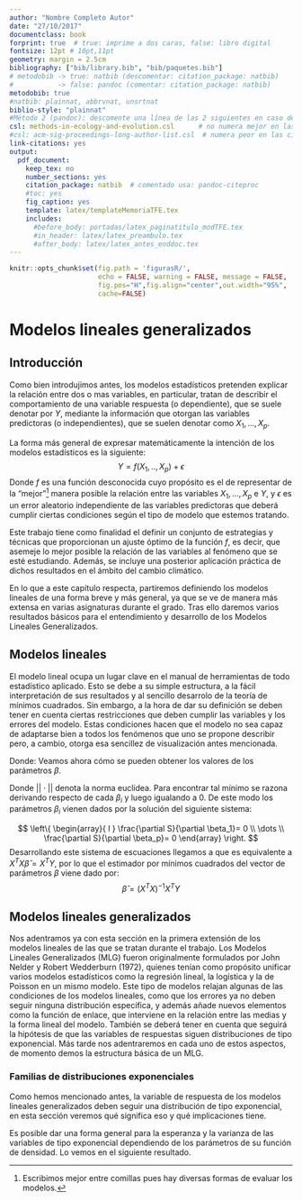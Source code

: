 ```yaml
---
author: "Nombre Completo Autor"
date: "27/10/2017"
documentclass: book
forprint: true  # true: imprime a dos caras, false: libro digital
fontsize: 12pt # 10pt,11pt
geometry: margin = 2.5cm 
bibliography: ["bib/library.bib", "bib/paquetes.bib"]
# metodobib -> true: natbib (descomentar: citation_package: natbib) 
#           -> false: pandoc (comentar: citation_package: natbib)
metodobib: true
#natbib: plainnat, abbrvnat, unsrtnat
biblio-style: "plainnat"
#Método 2 (pandoc): descomente una línea de las 2 siguientes en caso de usarlo
csl: methods-in-ecology-and-evolution.csl      # no numera mejor en las citas
#csl: acm-sig-proceedings-long-author-list.csl  # numera peor en las citas
link-citations: yes
output: 
  pdf_document:
    keep_tex: no
    number_sections: yes
    citation_package: natbib  # comentado usa: pandoc-citeproc
    #toc: yes
    fig_caption: yes
    template: latex/templateMemoriaTFE.tex
    includes:
      #before_body: portadas/latex_paginatitulo_modTFE.tex
      #in_header: latex/latex_preambulo.tex
      #after_body: latex/latex_antes_enddoc.tex
---
```


```r
knitr::opts_chunk$set(fig.path = 'figurasR/',
                      echo = FALSE, warning = FALSE, message = FALSE,
                      fig.pos="H",fig.align="center",out.width="95%",
                      cache=FALSE)

```

<!-- \setcounter{chapter}{2} -->

<!-- \setcounter{chapter}{2} escribir 2 para capítulo 3  -->

<!-- \pagenumbering{arabic} -->

```{=tex}
\ifdefined\ifprincipal
\else
\setlength{\parindent}{1em}
\pagestyle{fancy}
\setcounter{tocdepth}{4}
\tableofcontents
```
<!-- \nocite{*} -->

\fi

```{=tex}
\ifdefined\ifdoblecara
\fancyhead{}{}
\fancyhead[LE,RO]{\scriptsize\rightmark}
\fancyfoot[LO,RE]{\scriptsize\slshape \leftmark}
\fancyfoot[C]{}
\fancyfoot[LE,RO]{\footnotesize\thepage}
\else
\fancyhead{}{}
\fancyhead[RO]{\scriptsize\rightmark}
\fancyfoot[LO]{\scriptsize\slshape \leftmark}
\fancyfoot[C]{}
\fancyfoot[RO]{\footnotesize\thepage}
\fi
\renewcommand{\headrulewidth}{0.4pt}
\renewcommand{\footrulewidth}{0.4pt}
```
\theoremstyle{remark}
\newtheorem{observación}{Observación}[section]
\theoremstyle{definition}
\newtheorem{definición}{Definición}[section]
\theoremstyle{plain}
\newtheorem{proposición}{Proposición}[section]
\theoremstyle{remark}
\newtheorem{ejemplo}{Ejemplo}[section]

# Modelos lineales generalizados

## Introducción

Como bien introdujimos antes, los modelos estadísticos pretenden explicar la relación entre dos o mas variables, en particular, tratan de describir el comportamiento de una variable respuesta (o dependiente), que se suele denotar por $Y$, mediante la información que otorgan las variables predictoras (o independientes), que se suelen denotar como $X_{1},...,X_{p}$.

La forma más general de expresar matemáticamente la intención de los modelos estadísticos es la siguiente: $$
  Y = f(X_{1},..,X_{p}) + \epsilon
  $$ Donde $f$ es una función desconocida cuyo propósito es el de representar de la "mejor"[^1] manera posible la relación entre las variables $X_{1},...,X_{p}$ e $Y$, y $\epsilon$ es un error aleatorio independiente de las variables predictoras que deberá cumplir ciertas condiciones según el tipo de modelo que estemos tratando.

[^1]: Escribimos mejor entre comillas pues hay diversas formas de evaluar los modelos.

Este trabajo tiene como finalidad el definir un conjunto de estrategias y técnicas que proporcionan un ajuste óptimo de la función $f$, es decir, que asemeje lo mejor posible la relación de las variables al fenómeno que se esté estudiando. Además, se incluye una posterior aplicación práctica de dichos resultados en el ámbito del cambio climático.

En lo que a este capítulo respecta, partiremos definiendo los modelos lineales de una forma breve y más general, ya que se ve de manera más extensa en varias asignaturas durante el grado. Tras ello daremos varios resultados básicos para el entendimiento y desarrollo de los Modelos Lineales Generalizados.

\newpage
## Modelos lineales

El modelo lineal ocupa un lugar clave en el manual de herramientas de todo estadístico aplicado. Esto se debe a su simple estructura, a la fácil interpretación de sus resultados y al sencillo desarrolo de la teoría de mínimos cuadrados. Sin embargo, a la hora de dar su definición se deben tener en cuenta ciertas restricciones que deben cumplir las variables y los errores del modelo. Estas condiciones hacen que el modelo no sea capaz de adaptarse bien a todos los fenómenos que uno se propone describir pero, a cambio, otorga esa sencillez de visualización antes mencionada.


\begin{definición}[Modelo Lineal]
Sean $X_{1},\dots,X_{p}$ un conjunto de p vectores aleatorios de n componentes (con $p \leqslant n$) e $Y = (Y_{1},\dots,Y_{n})^T$ un vector aleatorio de n componentes tal que $E[Y]=\mu$. Entonces, se entiende por modelo lineal (multivariante) aquel que determina la relación entre los vectores aleatorios mediante una combinación lineal de parámetros de la siguiente forma:
$$
\mu = X\beta
$$
$$ 
Y = \mu + \epsilon
$$
O vectorialmente como: 
$$ 
\begin{pmatrix} Y_{1} \\ \vdots \\ Y_{i} \\ \vdots \\ Y_{n} \end{pmatrix} = 
\begin{pmatrix} x_{(1,1)} & \dotsb & x_{(1,j)} & \dotsb & x_{(1,p)} \\
                 \dotsb & \ddots & \vdots & \ddots & \dotsb \\
                 x_{(i,1)} & \dotsb & x_{(i,j)} & \dotsb & x_{(i,p)} \\
                 \dotsb & \ddots & \vdots & \ddots & \dotsb \\
                 x_{(n,1)} & \dotsb & x_{(n,j)} & \dotsb & x_{(n,p)}
\end{pmatrix}
\begin{pmatrix} \beta_{1} \\ \vdots \\ \beta_{i} \\ \vdots \\ \beta_{p} \end{pmatrix}
+
\begin{pmatrix} \epsilon_{1} \\ \vdots \\ \epsilon_{i} \\ \vdots \\ \epsilon_{n} \end{pmatrix}
$$
\label{modelo-lineal}
\end{definición}

Donde: 
\begin{itemize}
  \item $\beta$ es un vector de $\beta_i$ parámetros a determinar que reflejan la magnitud del efecto lineal (constante) de los incrementos unitarios en las variables explicativas $X_{i}$ sobre la variable explicada $Y$.
  \item $\epsilon$ es un vector aleatorio tal que los $\epsilon_{i}$ son variables aleatorias independientes e identicamente distribuidas por una distribución normal de esperanza nula y varianza $\sigma^2$ ($\epsilon_{i} \backsim N(0,\sigma^2)$). Representa el término de error del modelo y corresponde con $\epsilon = Y-E[Y]$.
\end{itemize}
\begin{observación} Gracias a lo notado en el párrafo anterior podemos ver que: $Y \backsim N(\mu,\sigma^2I_{n})$ ya que:
$$
E[Y] = E[X \beta + \epsilon] = X\beta + E[\epsilon] = X\beta = \mu
$$
$$
Cov(Y) = Cov(X\beta + \epsilon) = Cov(\epsilon) = \sigma^2I_{n}
$$
\end{observación}
Veamos ahora cómo se pueden obtener los valores de los parámetros $\beta$.
\begin{definición}[Estimador por mínimos cuadrados]
Elegiremos los valores de $\beta$ que minimicen la suma de cuadrados:
$$
S =  \sum_{i=1}^n \epsilon_{i}^2 =  \sum_{i=1}^n (Y_{i}-\mu_{i})^2 = \sum_{i=1}^n (Y_{i}- (X\beta)_{i})^2
$$
Es decir: 
$$
\hat{\beta} = arg_{\beta \in \mathbb{R}^p}min{||Y-X\beta||^2}
$$
\label{minimos-cuadrados}
\end{definición}
Donde $||\cdot||$ denota la norma euclídea.
Para encontrar tal mínimo se razona derivando respecto de cada $\beta_i$ y luego igualando a 0. De este modo los parámetros $\beta_i$ vienen dados por la solución del siguiente sistema:

$$ \left\{
\begin{array}{ l }
\frac{\partial S}{\partial \beta_1}= 0 \\
\dots \\
\frac{\partial S}{\partial \beta_p}= 0
\end{array}
\right. 
$$
Desarrollando este sistema de escuaciones llegamos a que es equivalente a $X^TX\hat{\beta} = X^TY$, por lo que el estimador por mínimos cuadrados del vector de parámetros $\beta$ viene dado por:
$$
\hat{\beta} = (X^TX)^{-1}X^TY
$$
\begin{observación} Notemos que esta expresión tiene sentido pues el producto $X^TX$ resulta en una matriz cuadrada de orden p y rango máximo.
\end{observación}

\begin{proposición}[Distribución del estimador por mínimos cuadrados] 
El estimador por mínimos cuadrados del vector de parámetros $\beta$, $\hat{\beta}$, sigue una distribución del tipo normal p-variante de esperanza $\beta$ y matriz de covarianzas $V_{\hat{\beta}} = \sigma^2 (X^TX)^{-1}$. Es decir: 
$ \hat{\beta} \backsim N_{p}(\beta,\sigma^2 (X^TX)^{-1})$
\end{proposición}

\begin{proof}
Partiremos viendo que el estimador $\hat{\beta}$ es insesgado:
$$
E[\hat{\beta}] = E[(X^TX)^{-1}X^TY] = (X^TX)^{-1}X^TE[Y]=(X^TX)^{-1}X^TX \beta = \beta
$$
Por otro lado, calculemos  la matriz de covarianzas de $\hat{\beta}$, para ello primero debemos notar que como los errores aleatorios $\epsilon_i$ son independientes e identicamentes distribuidos con esperanza nula y varianza $\sigma^2$, $\forall i \neq j$:
$$
E[\epsilon_i \epsilon_j] = E[\epsilon_i] + E[\epsilon_j] + Cov(\epsilon_i, \epsilon_j) = 0 
$$
y, por tanto:
$$
E[\epsilon \epsilon^T] = 
E\begin{bmatrix}
\epsilon_1^2 & \epsilon_1 \epsilon_2 & \dotsb & \epsilon_1 \epsilon_n \\
\epsilon_1 \epsilon_2 & \epsilon_2^2 & \dotsb & \epsilon_2 \epsilon_n \\
\vdots &\vdots & \ddots & \vdots \\
\epsilon_1 \epsilon_n & \dotsb & \dotsb & \epsilon_n^2
\end{bmatrix}
= 
\begin{pmatrix}
E[\epsilon_1^2] & E[\epsilon_1 \epsilon_2] & \dotsb & E[\epsilon_1 \epsilon_n] \\
E[\epsilon_1 \epsilon_2] & E[\epsilon_2^2] & \dotsb & E[\epsilon_2 \epsilon_n] \\
\vdots &\vdots & \ddots & \vdots \\
E[\epsilon_1 \epsilon_n] & \dotsb & \dotsb & E[\epsilon_n^2]\end{pmatrix}
= 
\begin{bmatrix}
\sigma^2 & 0 & \dotsb & 0 \\
0 & \sigma^2 & \dotsb & 0 \\
\vdots &\vdots & \ddots & \vdots \\
0 & \dotsb & \dotsb & \sigma^2
\end{bmatrix}
$$
Luego, utilizando que $\hat{\beta} = \beta + (X^TX)^{-1}X \epsilon$, se tiene que: 
$$
Cov(\hat{\beta}) = E[(\hat{\beta} - E[\hat{\beta}])(\hat{\beta} - E[\hat{\beta}])^T] = 
E[(\hat{\beta} - \beta)(\hat{\beta} - \beta)^T] = 
E[((X^TX)^{-1}X^T \epsilon)((X^TX)^{-1}X^T \epsilon)^T] =\\
E[(X^TX)^{-1}X^T \epsilon \epsilon^T X(X^TX)^{-T}] = 
(X^TX)^{-1}X^T E[\epsilon \epsilon^T] X(X^TX)^{-T} =\\
(X^TX)^{-1}X^T \sigma^2 I_n X(X^TX)^{-T} = 
\sigma^2 (X^TX)^{-1}X^T X(X^TX)^{-T} =\sigma^2 (X^TX)^{-1}
$$
Acabamos la prueba recordando que $\hat{\beta}$ no es más que una combinación lineal de variables aleatorias normales, concretamente de las $Y_i$, para decir que en efecto sigue una distribución normal p-variante como indica el enunciado.
\end{proof}

\begin{observación}
Ahora bien, generalmente el valor de $\sigma^2$ es desconocido así que también sería preciso dar una estimación del mismo para que así los resultados anteriores fueran de alguna utilidad.
\end{observación}

\begin{definición}[Estimador de $\sigma^2$]
La varianza $\sigma^2$ admite un estimador insesgado que se basa en la suma de cuadrados:
$$
\hat{\sigma}^2 = \frac{S}{n-p}= \frac{\sum_{i=1}^n (Y_{i}- (X\beta)_{i})^2}{n-p}
$$
Además se tiene que $\hat{\sigma}^2$ sigue una distribución: 
$$
\hat{\sigma}^2 \backsim \frac{\sigma^2}{n-p}\chi^2_{n-p}
$$
\end{definición}

\begin{observación}
No daremos la obtención de este estimador pero sí indicaremos que su distribución se obtiene directamente de que como S es la suma de normales $N(0,\sigma^2)$ y $\frac{\epsilon_i}{\sigma} \backsim N(0,1)$, entonces: $\frac{1}{\sigma^2}S \backsim \chi^2_{n-p}$. Finalmente, multiplicando y dividiento esta expresión por (n-p) y sustituyendo la definición del estimador $\hat{\sigma}^2$ obtenemos el resultado.
\end{observación}

## Modelos lineales generalizados

Nos adentramos ya con esta sección en la primera extensión de los modelos lineales de las que se tratan durante el trabajo. Los Modelos Lineales Generalizados (MLG) fueron originalmente formulados por John Nelder y Robert Wedderburn (1972), quienes tenían como propósito unificar varios modelos estadísticos como la regresión lineal, la logística y la de Poisson en un mismo modelo. Este tipo de modelos relajan algunas de las condiciones de los modelos lineales, como que los errores ya no deben seguir ninguna distribución específica, y además añade nuevos elementos como la función de enlace, que interviene en la relación entre las medias y la forma lineal del modelo. También se deberá tener en cuenta que seguirá la hipótesis de que las variables de respuestas siguen distribuciones de tipo exponencial. Más tarde nos adentraremos en cada uno de estos aspectos, de momento demos la estructura básica de un MLG.

\begin{definición}[Estructura básica de un MLG]
$$
g(\mu) = X\beta
$$
$$
\mu = \begin{pmatrix} \mu_1 \\ \vdots \\ \mu_n \end{pmatrix} = 
\begin{pmatrix} E[Y_1] \\ \vdots \\ E[Y_n] \end{pmatrix} = E[Y]
$$
Donde: 
\begin{itemize}
  \item g es la función de enlace, que debe ser diferenciable y monótona.
  \item X es la matriz modelo que contiene a las variables predictoras, cada columna representa una variable predictora $X_i$.
  \item $\beta$ es el vector de parámetros desconocidos como en el caso de los modelos lineales.
  \item Y es el la variable de respuesta, se suele suponer que las $Y_i$ son independientes y que siguen una distribución de tipo exponencial.
\end{itemize}
\end{definición}

\begin{observación}
Desde esta formulación podemos ver fácilmente el por qué decimos que los MLG son una generalización de los modelos lineales, ya que basta tomar a la identidad como la función de enlace y suponer que la distribución considerada sea de tipo normal para encontrarnos ante la forma general de un modelo lineal como vimos en la sección anterior.
\end{observación}

### Familias de distribuciones exponenciales

Como hemos mencionado antes, la variable de respuesta de los modelos lineales generalizados deben seguir una distribución de tipo exponencial, en esta sección veremos qué significa eso y qué implicaciones tiene.

\begin{definición}[Distribución de tipo exponencial]
Una distribución se dice que es de tipo exponencial si su función de densidad es de la forma: 
$$
f_{\theta}(y) = e^{\frac{y\theta - b(\theta)}{a(\phi)}+c(y,\phi)}
$$
Donde: 
\begin{itemize}
  \item a, b y c son funciones arbitrarias.
  \item  $\phi$ es conocido como parámetro de escala.
  \item $\theta$ es conocido como parámetro canónico de la distribución. Más adelante veremos que depende completamente de los parámetros del modelo $\beta$.
\end{itemize}
\end{definición}

\begin{ejemplo}
La distribución normal es de tipo exponencial pues su función de densidad es:
$$
f_{\mu}(y) = \frac{1}{\sigma \sqrt{2\pi}}e^{-\frac{(y-\mu)^2}{2\sigma^2}} = 
e^{\frac{-y^2+2y\mu-mu^2}{2\sigma^2}-log(\sigma\sqrt{2\pi})} = 
e^{\frac{y\mu-\mu^2/2}{\sigma^2}-\frac{y^2}{2\sigma^2}-log(\sigma\sqrt{2\pi})}
$$
Y por tanto toma los siguientes parámetros de la familia exponencial:
\begin{itemize}
  \item $\theta = \mu$
  \item $b(\theta) = \frac{\theta^2}{2} = \frac{\mu^2}{2}$
  \item $a(\phi) = \phi = \sigma^2$
  \item $c(\phi,y) = \frac{-y^2}{2\phi}-log(\sqrt{\phi 2 \pi}) = \frac{-y^2}{2\sigma} - log(\sigma \sqrt{2\pi})$
\end{itemize}
\end{ejemplo}

Es posible dar una forma general para la esperanza y la varianza de las variables de tipo exponencial dependiendo de los parámetros de su función de densidad. Lo vemos en el siguiente resultado.

\begin{proposición}
Sea Y una variable de tipo exponencial, entonces verifica:
\begin{itemize}
  \item $E[Y] = b'(\theta)$
  \item $Var(Y) = b''(\theta)a(\phi)$
\end{itemize}
\end{proposición}

\begin{proof}
Partimos considerando la función de verosimilitud logáritmica para $\theta$:
$$
l(\theta) = log(f_{\theta}(y)) = \frac{y\theta - b(\theta)}{a(\phi)} + c(y,\phi)
$$
Y su derivada respecto de theta: 
$$
\frac{\partial l}{\partial \theta}(\theta) =\frac{y-b'(\theta)}{a(\phi)} 
$$
Ahora bien, si cambiamos la observación y por la variable Y, podemos evaluar la esperanza de esta derivada, la cual será 0 por propiedades de la función de verosimilitud logáritmica.
$$
E[\frac{\partial l}{\partial \theta}(\theta)] = \frac{E[Y]-b'(\theta)}{a(\phi)} = 0
$$
Y de aquí se obtiene directamente que $E[Y] = b'(\theta)$.
Seguimos derivando para obtener que: 
$$
\frac{\partial^2 l}{\partial \theta^2}(\theta) =-\frac{b''(\theta)}{a(\phi)} 
$$
Y utilizando que: $E[\frac{\partial^2 l}{\partial \theta^2}] = -E[(\frac{\partial l}{\partial \theta})^2]$, nos queda que: 
$$
\frac{b''(\theta)}{a(\phi)} = \frac{E[(Y-b'(\theta))^2]}{a(\phi)^2} = \frac{E[(Y-E[Y])^2]}{a(\phi)^2} = \frac{Var(Y)}{a(\phi)^2}
$$
De donde se obtiene que: $Var(Y) = b''(\theta)a(\phi)$.
\end{proof}

\begin{observación}
Cuando $\phi$ es conocido el manejo de la función a no tiene dificultad, pero en muchos casos $\phi$ suele ser desconocido, así que para agilizar los resultados escribiremos $a(\phi) = \frac{\phi}{\omega}$, donde ${\omega}$ es una constante conocida. De hecho, todos los casos prácticos de interés se podrán expresar así y la mayoría con ${\omega}=1$. De este modo nos queda: $Var(Y) = b''(\theta)\frac{\phi}{\omega}$.
\end{observación}


